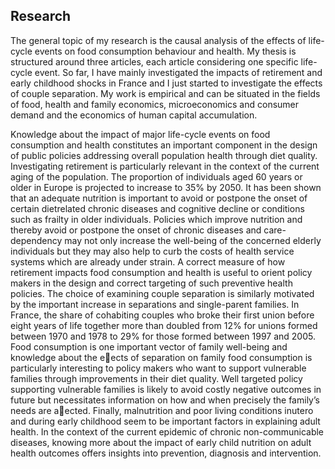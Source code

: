 
## Research


The general topic of my research is the causal analysis of the effects of life-cycle events on food consumption behaviour and health. My thesis is structured around three articles, each article considering one specific life-cycle event. So far, I have mainly investigated the impacts of retirement and early childhood shocks in France and I just started to investigate the effects of couple separation. My work is empirical and can be situated in the fields of food, health and family economics, microeconomics and consumer demand and the economics of human capital accumulation.

Knowledge about the impact of major life-cycle events on food consumption and health constitutes an important component in the design of public policies addressing overall population health through diet quality. Investigating retirement is particularly relevant in the context of the current aging of the population. The proportion of individuals aged 60 years or older in Europe is projected to increase to 35% by 2050. It has been shown that an adequate nutrition is important to avoid or postpone the onset of certain dietrelated chronic diseases and cognitive decline or conditions such as frailty in older individuals. Policies which improve nutrition and thereby avoid or postpone the onset of chronic diseases and care-dependency may not only increase the well-being of the concerned elderly individuals but they may also help to curb the costs of health service systems which are already under strain. A correct measure of how retirement impacts food consumption and health is useful to orient policy makers in the design and correct targeting of such preventive health policies. The choice of examining couple separation is similarly motivated by the important increase in separations and single-parent families. In France, the share of cohabiting couples who broke their first union before eight years of life together more than doubled from 12% for unions formed between 1970 and 1978 to 29% for those formed between 1997 and 2005. Food consumption is one important vector of family well-being and knowledge about the eects of separation on family food consumption is particularly interesting to policy makers who want to support vulnerable families through improvements in their diet quality. Well targeted policy supporting vulnerable families is likely to avoid costly negative outcomes in future but necessitates information on how and when precisely the family's needs are aected. Finally, malnutrition and poor living conditions inutero and during early childhood seem to be important factors in explaining adult health. In the context of the current epidemic of chronic non-communicable diseases, knowing more about the impact of early child nutrition on adult health outcomes offers insights into prevention, diagnosis and intervention.
